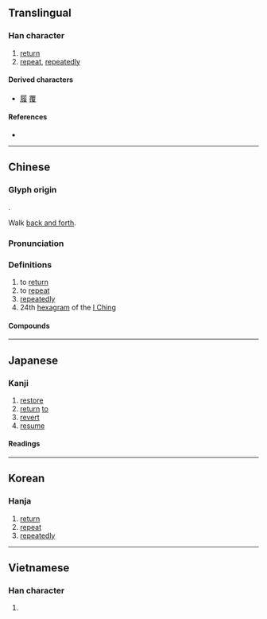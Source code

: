 {{also|复|覆}}
{{character info/new}}
==Translingual==

===Han character===
{{Han char|rn=60|rad=彳|as=09|sn=12|four=28247|canj=HOOAE|ids=⿰彳复}}

# [[return]]
# [[repeat]], [[repeatedly]]

====Derived characters====
* [[履]] [[覆]]

====References====
* {{Han ref|kx=0369.220|dkj=10183|dj=0695.150|hdz=20834.020|uh=5FA9|ud=24489|bh=B45F|bd=46175}}

----

==Chinese==
{{zh-forms|s=复}}

===Glyph origin===
{{Han etym}}
{{Han compound|彳|复|c1=s|c2=p|t1=walk|t2=repeat|ls=psc}}.

Walk [[back and forth]].

===Pronunciation===
{{zh-pron
|m=fù
|c=fuk6,fau6
|h=pfs=fu̍k
|mn=ho̍k/qz,xm,zz:hok/qz,xm,zz:hiū
|mc=y
|oc=y
|ma=
|cat=v,adv,n
}}
{{zh-attn-split}}

===Definitions===
{{zh-hanzi}}

# to [[return]]
# to [[repeat]]
# [[repeatedly]]
# 24th [[hexagram]] of the [[I Ching]]

====Compounds====
{{zh-der|復交|復仇|復任|復位|復元|復出|復刊|復原|復古|復名數|復命|復員|復圓|復學|復工|復市|復明|復會|復業|復歸|復活|復活節|復現|復生|復甦|復發|復種|復職|復興|復舊|復課|復辟|復電|復議|復婚|復核|復信|復函|復蹈前轍|復聰}}

----

==Japanese==

===Kanji===
{{ja-kanji|grade=5|rs=彳09}}

# [[restore]]
# [[return]] [[to]]
# [[revert]]
# [[resume]]

====Readings====
{{ja-readings
|goon=ぶく
|kanon=ふく
|kun=かえ-る, かえ-す, また-
}}

----

==Korean==

===Hanja===
{{ko-hanja|hangeul=[[복]], [[부]]|eumhun=|rv=bok, bu|mr=pok, pu|y=pok, pu}}

# [[return]]
# [[repeat]]
# [[repeatedly]]

----

==Vietnamese==

===Han character===
{{vi-hantu|[[phục]], [[phức]]|rs=彳09}}

# {{defn|lang=vi|sort=彳09}}